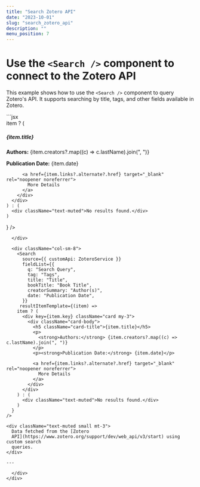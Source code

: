```yaml
---
title: "Search Zotero API"
date: "2023-10-01"
slug: "search_zotero_api"
description: ""
menu_position: 7
---
```



# Use the `<Search />` component to connect to the Zotero API

This example shows how to use the `<Search />` component to query Zotero's API. It supports searching by title, tags, and other fields available in Zotero.

<div className="row">
  <div className="col-sm-4">
```jsx
  <Search
    source={{ customApi: ZoteroService }}
    fieldList={{
      q: "Search Query",
      tag: "Tags",
      title: "Title",
      bookTitle: "Book Title",
      creatorSummary: "Author(s)",
      date: "Publication Date",
    }}
   resultItemTemplate={(item) =>
    item ? (
      <div key={item.key} className="card my-3">
        <div className="card-body">
          <h5 className="card-title">{item.title}</h5>
          <p>
            <strong>Authors:</strong> {item.creators?.map((c) => c.lastName).join(", ")}
          </p>
          <p><strong>Publication Date:</strong> {item.date}</p>
      
          <a href={item.links?.alternate?.href} target="_blank" rel="noopener noreferrer">
            More Details
          </a>
        </div>
      </div>
    ) : (
      <div className="text-muted">No results found.</div>
    )
  }
/>
```
  </div>

  <div className="col-sm-8">
    <Search
      source={{ customApi: ZoteroService }}
      fieldList={{
        q: "Search Query",
        tag: "Tags",
        title: "Title",
        bookTitle: "Book Title",
        creatorSummary: "Author(s)",
        date: "Publication Date",
      }}
     resultItemTemplate={(item) =>
    item ? (
      <div key={item.key} className="card my-3">
        <div className="card-body">
          <h5 className="card-title">{item.title}</h5>
          <p>
            <strong>Authors:</strong> {item.creators?.map((c) => c.lastName).join(", ")}
          </p>
          <p><strong>Publication Date:</strong> {item.date}</p>
      
          <a href={item.links?.alternate?.href} target="_blank" rel="noopener noreferrer">
            More Details
          </a>
        </div>
      </div>
    ) : (
      <div className="text-muted">No results found.</div>
    )
  }
/>

<div className="text-muted small mt-3">
  Data fetched from the [Zotero
  API](https://www.zotero.org/support/dev/web_api/v3/start) using custom search
  queries.
</div>

---

  </div>
</div>
